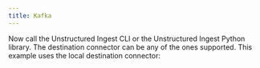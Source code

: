 ```yaml
---
title: Kafka
---
```



<NewDocument />


<SharedContentKafka/>
<SharedAPIKeyURL/>

Now call the Unstructured Ingest CLI or the Unstructured Ingest Python library. The destination connector can be any of the ones supported. This example uses the local destination connector:


<CodeGroup>
  <KafkaAPISh />
  <KafkaAPIPyV2 />
  <KafkaAPIPyV1 />
</CodeGroup>